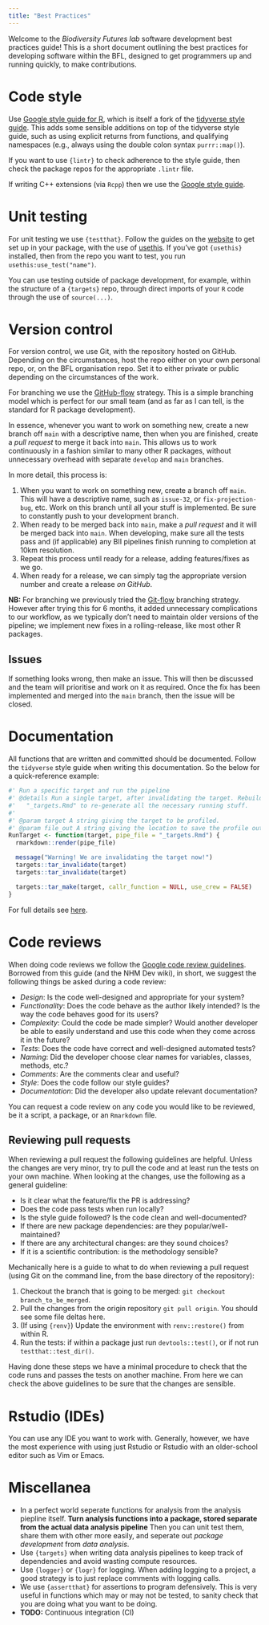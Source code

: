 ```yaml
---
title: "Best Practices"
---
```


Welcome to the *Biodiversity Futures lab* software development best practices guide! This is a short document outlining the best practices for developing software within the BFL, designed to get programmers up and running quickly, to make contributions.

# Code style

Use [Google style guide for R](https://google.github.io/styleguide/Rguide.html), which is itself a fork of the [tidyverse style guide](https://style.tidyverse.org/). This adds some sensible additions on top of the tidyverse style guide, such as using explicit returns from functions, and qualifying namespaces (e.g., always using the double colon syntax `purrr::map()`).

If you want to use `{lintr}` to check adherence to the style guide, then check the package repos for the appropriate `.lintr` file.

If writing C++ extensions (via `Rcpp`) then we use the [Google style guide](https://google.github.io/styleguide/cppguide.html).

# Unit testing

For unit testing we use `{testthat}`. Follow the guides on the [website](https://testthat.r-lib.org/index.html) to get set up in your package, with the use of [usethis](https://github.com/r-lib/usethis). If you’ve got `{usethis}` installed, then from the repo you want to test, you run `usethis:use_test("name")`.

You can use testing outside of package development, for example, within the structure of a `{targets}` repo, through direct imports of your `R` code through the use of `source(...)`.

# Version control

For version control, we use Git, with the repository hosted on GitHub. Depending on the circumstances, host the repo either on your own personal repo, or, on the BFL organisation repo. Set it to either private or public depending on the circumstances of the work.

For branching we use the [GitHub-flow](https://githubflow.github.io/) strategy. This is a simple branching model which is perfect for our small team (and as far as I can tell, is the standard for R package development).

In essence, whenever you want to work on something new, create a new branch off `main` with a descriptive name, then when you are finished, create a *pull request* to merge it back into `main`. This allows us to work continuously in a fashion similar to many other R packages, without unnecessary overhead with separate `develop` and `main` branches.

In more detail, this process is:

1. When you want to work on something new, create a branch off `main`. This will have a descriptive name, such as `issue-32`, or `fix-projection-bug`, etc. Work on this branch until all your stuff is implemented. Be sure to constantly push to your development branch.
2. When ready to be merged back into `main`, make a *pull request* and it will be merged back into `main`. When developing, make sure all the tests pass and (if applicable) any BII pipelines finish running to completion at 10km resolution.
3. Repeat this process until ready for a release, adding features/fixes as we go.
4. When ready for a release, we can simply tag the appropriate version number and create a release *on GitHub*.

**NB:** For branching we previously tried the [Git-flow](https://nvie.com/posts/a-successful-git-branching-model/) branching strategy. However after trying this for 6 months, it added unnecessary complications to our workflow, as we typically don't need to maintain older versions of the pipeline; we implement new fixes in a rolling-release, like most other R packages.

## Issues

If something looks wrong, then make an issue. This will then be discussed and the team will prioritise and work on it as required. Once the fix has been implemented and merged into the `main` branch, then the issue will be closed.

# Documentation

All functions that are written and committed should be documented. Follow the `tidyverse` style guide when writing this documentation. So the below for a quick-reference example:

``` r
#' Run a specific target and run the pipeline
#' @details Run a single target, after invalidating the target. Rebuilds the
#'   "_targets.Rmd" to re-generate all the necessary running stuff.
#'
#' @param target A string giving the target to be profiled.
#' @param file_out A string giving the location to save the profile output.
RunTarget <- function(target, pipe_file = "_targets.Rmd") {
  rmarkdown::render(pipe_file)

  message("Warning! We are invalidating the target now!")
  targets::tar_invalidate(target)
  targets::tar_invalidate(target)

  targets::tar_make(target, callr_function = NULL, use_crew = FALSE)
}
```

For full details see [here](https://style.tidyverse.org/documentation.html).

# Code reviews

When doing code reviews we follow the [Google code review guidelines](https://google.github.io/eng-practices/review/). Borrowed from this guide (and the NHM Dev wiki), in short, we suggest the following things be asked during a code review:

- *Design*: Is the code well-designed and appropriate for your system?
- *Functionality*: Does the code behave as the author likely intended? Is the way the code behaves good for its users?
- *Complexity*: Could the code be made simpler? Would another developer be able to easily understand and use this code when they come across it in the future?
- *Tests*: Does the code have correct and well-designed automated tests?
- *Naming*: Did the developer choose clear names for variables, classes, methods, etc.?
- *Comments*: Are the comments clear and useful?
- *Style*: Does the code follow our style guides?
- *Documentation*: Did the developer also update relevant documentation?

You can request a code review on any code you would like to be reviewed, be it a script, a package, or an `Rmarkdown` file.

## Reviewing pull requests

When reviewing a pull request the following guidelines are helpful. Unless the changes are very minor, try to pull the code and at least run the tests on your own machine. When looking at the changes, use the following as a general guideline:

- Is it clear what the feature/fix the PR is addressing?
- Does the code pass tests when run locally?
- Is the style guide followed? Is the code clean and well-documented?
- If there are new package dependencies: are they popular/well-maintained?
- If there are any architectural changes: are they sound choices?
- If it is a scientific contribution: is the methodology sensible?

Mechanically here is a guide to what to do when reviewing a pull request (using Git on the command line, from the base directory of the repository):

1. Checkout the branch that is going to be merged: `git checkout branch_to_be_merged`.
2. Pull the changes from the origin repository `git pull origin`. You should see some file deltas here.
3. (If using `{renv}`) Update the environment with `renv::restore()` from within R.
4. Run the tests: if within a package just run `devtools::test()`, or if not run `testthat::test_dir()`.

Having done these steps we have a minimal procedure to check that the code runs and passes the tests on another machine. From here we can check the above guidelines to be sure that the changes are sensible.

# Rstudio (IDEs)

You can use any IDE you want to work with. Generally, however, we have the most experience with using just Rstudio or Rstudio with an older-school editor such as Vim or Emacs.

# Miscellanea

- In a perfect world seperate functions for analysis from the analysis piepline itself. **Turn analysis functions into a package, stored separate from the actual data analysis pipeline** Then you can unit test them, share them with other more easily, and seperate out *package development* from *data analysis*.
- Use `{targets}` when writing data analysis pipelines to keep track of dependencies and avoid wasting compute resources.
- Use `{logger}` or `{logr}` for logging. When adding logging to a project, a good strategy is to just replace comments with logging calls.
- We use `{assertthat}` for assertions to program defensively. This is very useful in functions which may or may not be tested, to sanity check that you are doing what you want to be doing.
- **TODO:** Continuous integration (CI)
